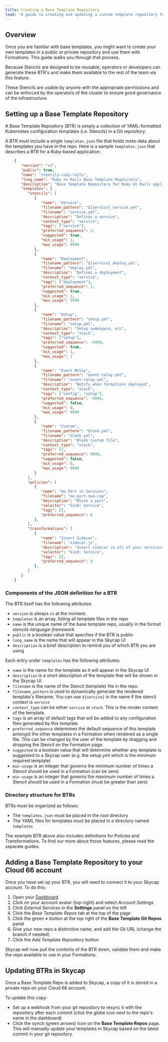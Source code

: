 ```yaml
---
title: Creating a Base Template Repository
lead: "A guide to creating and updating a custom template repository for Skycap"
---
```


## Overview

Once you are familiar with base templates, you might want to create your own templates in a public or private repository and use them with Formations. This guide walks you through that process.

Because Stencils are designed to be reusable, operators or developers can generate these BTR's and make them available to the rest of the team via this feature.

These Stencils are usable by anyone with the appropriate permissions and can be enforced by the operators of the cluster to ensure good governance of the infrastructure.

## Setting up a Base Template Repository

A Base Template Repository (BTR) is simply a collection of YAML-formatted Kubernetes configuration templates (i.e. Stencils) in a Git repository.  

A BTR must include a single `templates.json` file that holds meta-data about the templates you have in the repo. Here is a sample `templates.json` that describes a BTR for a Ruby-based application:

```json
    {
       "version": "v1",
       "public": true,
       "name": "stencils-ruby-rails",
       "long_name": "Ruby on Rails Base Template Repository",
       "description": "Base Template Repository for Ruby on Rails applications",
       "templates": {
          "stencils": [
             {
                "name": "Service",
                "filename_pattern": "${service}_service.yml",
                "filename": "service.yml",
                "description": "Defines a service",
                "context_type": "service",
                "tags": ["service"],
                "preferred_sequence": 2,
                "suggested": true,
                "min_usage": 1,
                "max_usage": 9999
             },
             {
                "name": "Deployment",
                "filename_pattern": "${service}_deploy.yml",
                "filename": "deploy.yml",
                "description": "Defines a deployment",
                "context_type": "service",
                "tags": ["deployment"],
                "preferred_sequence": 1,
                "suggested": true,
                "min_usage": 1,
                "max_usage": 9999
             },
             {
                "name": "Setup",
                "filename_pattern": "setup.yml",
                "filename": "setup.yml",
                "description": "Setup namespace, etc",
                "context_type": "stack",
                "tags": ["setup"],
                "preferred_sequence": -9999,
                "suggested": true,
                "min_usage": 1,
                "max_usage": 1
             },
             {
                "name": "Event Relay",
                "filename_pattern": "event-relay.yml",
                "filename": "event-relay.yml",
                "description": "Notify when formations deployed",
                "context_type": "stack",
                "tags": ["config", "setup"],
                "preferred_sequence": -9996,
                "suggested": false,
                "min_usage": 0,
                "max_usage": 9999
             },
             {
                "name": "Custom",
                "filename_pattern": "blank.yml",
                "filename": "blank.yml",
                "description": "Blank custom file",
                "context_type": "stack",
                "tags": [],
                "preferred_sequence": 9998,
                "suggested": false,
                "min_usage": 0,
                "max_usage": 9999
             }
          ],
          "policies": [
             {
                "name": "No Port in Services",
                "filename": "no-port-num.cop",
                "description": "Block a port",
                "selector": "kind: Service",
                "tags": [],
                "preferred_sequence": 0
             },
          ],
          "transformations": [
             {
                "name": "Insert Sidecar",
                "filename": "sidecar.js",
                "description": "Insert sidecar in all of your services",
                "selector": "kind: Service",
                "tags": [],
                "preferred_sequence": 0
             },
          ]
       }
    }
```

### Components of the JSON definition for a BTR

The BTR itself has the following attributes:

- `version` is always `v1` at the moment.
- `templates` is an array, listing all template files in the repo
- `name` is the unique name of the base template repo, usually in the format *stencils-language-framework*
- `public` is a boolean value that specifies if the BTR is public
- `long_name` is the name that will appear in the Skycap UI
- `description` is a brief description to remind you of which BTR you are using

Each entry under `templates` has the following attributes:

- `name` is the name for the template as it will appear in the Skycap UI
- `description` is a short description of the template that will be shown in the Skycap UI
- `filename` is the name of the Stencil (template) file in the repo.
- `filename_pattern` is used to dynamically generate the rendered template's filename. You can use `${service}` in the name if the stencil context is `service`
- `context_type` can be either `service` or `stack`. This is the render context of the template.
- `tags` is an array of default tags that will be added to any configuration files generated by this template
- `preferred_sequence` determines the default sequence of this template amongst the other templates in a Formation when rendered as a single file. This can be changed by the user of the template by dragging and dropping the Stencil on the Formation page.
- `suggested` is a boolean value that will determine whether any template is suggested to a Skycap user (e.g. the setup.yml which is the minimum required template)
- `min-usage` is an integer that governs the minimum number of times a Stencil should be used in a Formation (can be zero)
- `min-usage` is an integer that governs the maximum number of times a Stencil should be used in a Formation (must be greater than zero)

### Directory structure for BTRs

BTRs must be organized as follows:

- The `templates.json` must be placed in the root directory
- The YAML files for templates must be placed in a directory named `templates`

<Callout type="info" title="Policies and Transformations">
The example BTR above also includes definitions for Policies and Transformations. To find our more about those features, please read the separate guides. 
</Callout>

## Adding a Base Template Repository to your Cloud 66 account

Once you have set up your BTR, you will need to connect it to your Skycap account. To do this: 

1. Open your [Dashboard](https://app.cloud66.com/dashboard)
2. Click on your account avatar (top-right) and select *Account Settings*
3. Click *External Services* in the **Settings** panel on the left
4. Click the *Base Template Repos* tab at the top of the page
5. Click the green **+** button at the top right of the **Base Template Git Repos** panel
6. Give your new repo a distinctive name, and add the Git URL (change the branch if needed)
7. Click the *Add Template Repository* button

Skycap will now pull the contents of the BTR down, validate them and make the repo available to use in your Formations.

## Updating BTRs in Skycap

Once a Base Template Repo is added to Skycap, a copy of it is stored in a private repo on your Cloud 66 account.

To update this copy:  

- Set up a webhook from your git repository to resync it with the repository after each commit (click the globe icon next to the repo's name in the dashboard)
- Click the synch (green arrows) icon on the **Base Template Repos** page. This will manually update your templates in Skycap based on the latest commit in your git repository.